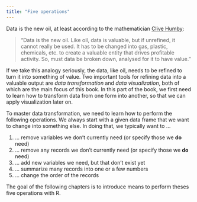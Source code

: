 ```yaml
---
title: "Five operations"
---
```


Data is the new oil, at least according to the mathematician [Clive Humby](https://en.wikipedia.org/wiki/Clive_Humby):

> "Data is the new oil. Like oil, data is valuable, but if unrefined, it cannot really be used. It has to be changed into gas, plastic, chemicals, etc. to create a valuable entity that drives profitable activity. So, must data be broken down, analysed for it to have value."

If we take this analogy seriously, the data, like oil, needs to be refined to turn it into something of value. Two important tools for refining data into a valuable output are *data transformation* and *data visualization*, both of which are the main focus of this book. In this part of the book, we first need to learn how to transform data from one form into another, so that we can apply visualization later on.

To master data transformation, we need to learn how to perform the following operations. We always start with a given data frame that we want to change into something else. In doing that, we typically want to ...

1.  ... remove variables we don't currently need (or specify those we **do** need)
2.  ... remove any records we don't currently need (or specify those we **do** need)
3.  ... add new variables we need, but that don't exist yet
4.  ... summarize many records into one or a few numbers
5.  ... change the order of the records

The goal of the following chapters is to introduce means to perform theses five operations with R.
